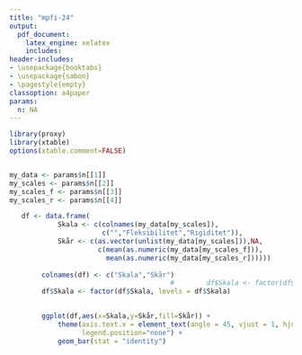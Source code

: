 ```yaml
---
title: "mpfi-24"
output:
  pdf_document:
    latex_engine: xelatex
    includes:
header-includes:
- \usepackage{booktabs}
- \usepackage{sabon}
- \pagestyle{empty}
classoption: a4paper
params:
  n: NA
---
```

```r
library(proxy)
library(xtable)
options(xtable.comment=FALSE) 


my_data <- params$n[[1]]
my_scales <- params$n[[2]]
my_scales_f <- params$n[[3]]
my_scales_r <- params$n[[4]]

   df <- data.frame(
            Skala <- c(colnames(my_data[my_scales]),
                       c("","Fleksibilitet","Rigiditet")),
            Skår <- c(as.vector(unlist(my_data[my_scales])),NA,
                      c(mean(as.numeric(my_data[my_scales_f])),
                        mean(as.numeric(my_data[my_scales_r])))))
        
        colnames(df) <- c("Skala","Skår")
                                        #        df$Skala <- factor(df$Skala, levels = df$Skala[order(df$Skår)])
        df$Skala <- factor(df$Skala, levels = df$Skala)

       
        ggplot(df,aes(x=Skala,y=Skår,fill=Skår)) +
            theme(axis.text.x = element_text(angle = 45, vjust = 1, hjust=1),
                  legend.position="none") +
            geom_bar(stat = "identity")
```
